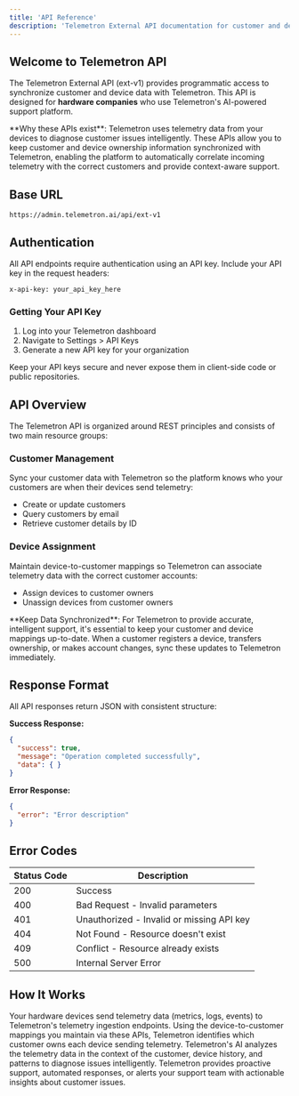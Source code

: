 ```yaml
---
title: 'API Reference'
description: 'Telemetron External API documentation for customer and device management'
---
```


## Welcome to Telemetron API

The Telemetron External API (ext-v1) provides programmatic access to synchronize customer and device data with Telemetron. This API is designed for **hardware companies** who use Telemetron's AI-powered support platform.

<Info>
  **Why these APIs exist**: Telemetron uses telemetry data from your devices to diagnose customer issues intelligently. These APIs allow you to keep customer and device ownership information synchronized with Telemetron, enabling the platform to automatically correlate incoming telemetry with the correct customers and provide context-aware support.
</Info>

## Base URL

```
https://admin.telemetron.ai/api/ext-v1
```

## Authentication

All API endpoints require authentication using an API key. Include your API key in the request headers:

```
x-api-key: your_api_key_here
```

### Getting Your API Key

1. Log into your Telemetron dashboard
2. Navigate to Settings > API Keys
3. Generate a new API key for your organization

<Warning>
  Keep your API keys secure and never expose them in client-side code or public repositories.
</Warning>

## API Overview

The Telemetron API is organized around REST principles and consists of two main resource groups:

### Customer Management
Sync your customer data with Telemetron so the platform knows who your customers are when their devices send telemetry:
- Create or update customers
- Query customers by email
- Retrieve customer details by ID

### Device Assignment
Maintain device-to-customer mappings so Telemetron can associate telemetry data with the correct customer accounts:
- Assign devices to customer owners
- Unassign devices from customer owners

<Warning>
  **Keep Data Synchronized**: For Telemetron to provide accurate, intelligent support, it's essential to keep your customer and device mappings up-to-date. When a customer registers a device, transfers ownership, or makes account changes, sync these updates to Telemetron immediately.
</Warning>

## Response Format

All API responses return JSON with consistent structure:

**Success Response:**
```json
{
  "success": true,
  "message": "Operation completed successfully",
  "data": { }
}
```

**Error Response:**
```json
{
  "error": "Error description"
}
```

## Error Codes

| Status Code | Description |
|------------|-------------|
| 200 | Success |
| 400 | Bad Request - Invalid parameters |
| 401 | Unauthorized - Invalid or missing API key |
| 404 | Not Found - Resource doesn't exist |
| 409 | Conflict - Resource already exists |
| 500 | Internal Server Error |

## How It Works

<Steps>
  <Step title="Your devices send telemetry">
    Your hardware devices send telemetry data (metrics, logs, events) to Telemetron's telemetry ingestion endpoints.
  </Step>
  
  <Step title="Telemetron maps telemetry to customers">
    Using the device-to-customer mappings you maintain via these APIs, Telemetron identifies which customer owns each device sending telemetry.
  </Step>
  
  <Step title="AI-powered diagnosis">
    Telemetron's AI analyzes the telemetry data in the context of the customer, device history, and patterns to diagnose issues intelligently.
  </Step>
  
  <Step title="Intelligent support">
    Telemetron provides proactive support, automated responses, or alerts your support team with actionable insights about customer issues.
  </Step>
</Steps>

